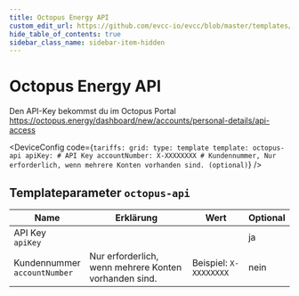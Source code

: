 ```yaml
---
title: Octopus Energy API
custom_edit_url: https://github.com/evcc-io/evcc/blob/master/templates/definition/tariff/octopus-api.yaml
hide_table_of_contents: true
sidebar_class_name: sidebar-item-hidden
---
```



# Octopus Energy API

<div className="device-detail-container">
  <div className="device-detail-content">
    <DeviceFeatures features="Vereinigtes Königreich" />

Den API-Key bekommst du im Octopus Portal https://octopus.energy/dashboard/new/accounts/personal-details/api-access


<DeviceConfig code={`tariffs:
    grid:
      type: template
      template: octopus-api
      apiKey: # API Key
      accountNumber: X-XXXXXXXX # Kundennummer, Nur erforderlich, wenn mehrere Konten vorhanden sind. (optional)`}  />
  </div>
  <div className="device-detail-icon">
    <evcc-icon
      type="tariff"
      name="octopus-energy-api"
      size="400px"
      alt="Octopus Energy API"
      className="device-detail-icon-img"
    ></evcc-icon>
  </div>
</div>

## Templateparameter `octopus-api`

| Name | Erklärung | Wert | Optional |
|-----------|-----------|------|----------|
| API Key<br/>`apiKey` |  |  | ja |
| Kundennummer<br/>`accountNumber` | Nur erforderlich, wenn mehrere Konten vorhanden sind. | Beispiel: `X-XXXXXXXX` | nein |


